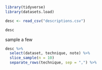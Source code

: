 ```r
library(tidyverse)
library(datasets.load)
```

```r
desc <- read_csv("descriptions.csv")
```


```r
desc
```

sample a few

```r
desc %>% 
  select(dataset, technique, note) %>% 
  slice_sample(n = 10)
  separate_rows(technique, sep = ",") %>% 
```

